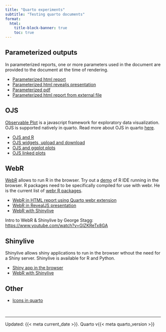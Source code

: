 ```yaml
---
title: "Quarto experiments"
subtitle: "Testing quarto documents"
format:
  html:
    title-block-banner: true
    toc: true
---
```


## Parameterized outputs

In parameterized reports, one or more parameters used in the document are provided to the document at the time of rendering.

- [Parameterized html report](documents/report)
- [Parameterized html revealjs presentation](documents/revealjs)
- [Parameterized pdf](documents/pdf/index.pdf)
- [Parameterized html report from external file](documents/param-text)

## OJS

[Observable Plot](https://observablehq.github.io/plot/) is a javascript framework for exploratory data visualization. OJS is supported natively in quarto. Read more about OJS in quarto [here](https://quarto.org/docs/interactive/ojs/).

- [OJS and R](documents/ojs)
- [OJS widgets, upload and download](documents/ojs-widgets)
- [OJS and ggplot plots](documents/ojs-plots)
- [OJS linked plots](documents/ojs-linked)

## WebR

[WebR](https://docs.r-wasm.org/webr/latest/) allows to run R in the browser. Try out a [demo](https://webr.r-wasm.org/latest/) of R IDE running in the browser. R packages need to be specifically compiled for use with webr. He is the current list of [webr R packages](https://repo.r-wasm.org).

- [WebR in HTML report using Quarto webr extension](documents/webr)
- [WebR in RevealJS presentation](documents/webr-revealjs)
- [WebR with Shinylive](documents/webr-shinylive)

Intro to WebR & Shinylive by George Stagg: <https://www.youtube.com/watch?v=GlZKReTx8GA>

## Shinylive

Shinylive allows shiny applications to run in the browser wthout the need for a Shiny server. Shinylive is available for R and Python.

- [Shiny app in the browser](documents/shinylive)
- [WebR with Shinylive](documents/webr-shinylive)

## Other

- [Icons in quarto](documents/icons)

<br>

---

Updated: {{< meta current_date >}}. Quarto v{{< meta quarto_version >}}
